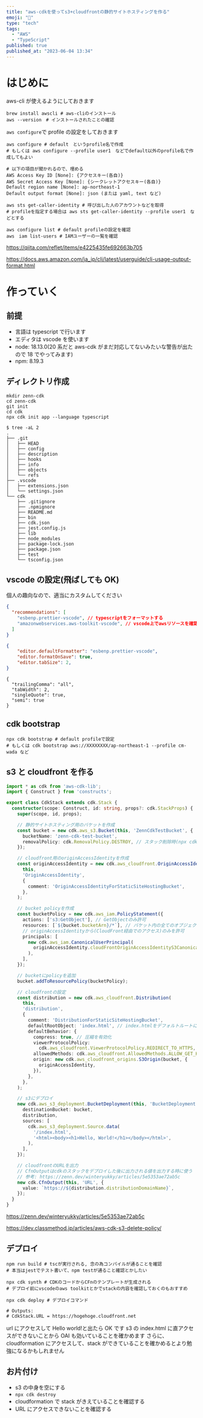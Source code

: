 ```yaml
---
title: "aws-cdkを使ってs3+cloudfrontの静的サイトホスティングを作る"
emoji: "💬"
type: "tech"
tags:
  - "AWS"
  - "TypeScript"
published: true
published_at: "2023-06-04 13:34"
---
```


# はじめに

aws-cli が使えるようにしておきます

```bash:aws-cliのインストール
brew install awscli # aws-cliのインストール
aws --version　# インストールされたことの確認
```

`aws configure`で profile の設定をしておきます

```bash:awsのprofileの設定
aws configure # default　というprofile名で作成
# もしくは aws configure --profile user1　などでdefault以外のprofile名で作成してもよい

# 以下の項目が聞かれるので、埋める
AWS Access Key ID [None]: {アクセスキー(各自)}
AWS Secret Access Key [None]: {シークレットアクセスキー(各自)}
Default region name [None]: ap-northeast-1
Default output format [None]: json (または yaml, text など)
```

```bash:awsコマンドを打ってみる
aws sts get-caller-identity # 呼び出した人のアカウントなどを取得
# profileを指定する場合は aws sts get-caller-identity --profile user1　などとする

aws configure list # default profileの設定を確認
aws　iam list-users # IAMユーザーの一覧を確認
```

https://qiita.com/reflet/items/e4225435fe692663b705

https://docs.aws.amazon.com/ja_jp/cli/latest/userguide/cli-usage-output-format.html

# 作っていく

## 前提

- 言語は typescript で行います
- エディタは vscode を使います
- node: 18.13.0(20 系だと aws-cdk がまだ対応してないみたいな警告が出たので 18 でやってみます)
- npm: 8.19.3

## ディレクトリ作成

```bash:ディレクトリ作成
mkdir zenn-cdk
cd zenn-cdk
git init
cd cdk
npx cdk init app --language typescript
```

```bash: ディレクトリ構成
$ tree -aL 2
.
├── .git
│   ├── HEAD
│   ├── config
│   ├── description
│   ├── hooks
│   ├── info
│   ├── objects
│   └── refs
├── .vscode
│   ├── extensions.json
│   └── settings.json
└── cdk
    ├── .gitignore
    ├── .npmignore
    ├── README.md
    ├── bin
    ├── cdk.json
    ├── jest.config.js
    ├── lib
    ├── node_modules
    ├── package-lock.json
    ├── package.json
    ├── test
    └── tsconfig.json
```

## vscode の設定(飛ばしても OK)

個人の趣向なので、適当にカスタムしてください

```json:.vscode/extensions.json
{
  "recommendations": [
    "esbenp.prettier-vscode", // typescriptをフォーマットする
    "amazonwebservices.aws-toolkit-vscode", // vscode上でawsリソースを確認したりできる
  ]
}
```

```json:.vscode/settings.json
{
    "editor.defaultFormatter": "esbenp.prettier-vscode",
    "editor.formatOnSave": true,
    "editor.tabSize": 2,
}
```

```json:.prettierrc
{
  "trailingComma": "all",
  "tabWidth": 2,
  "singleQuote": true,
  "semi": true
}
```

## cdk bootstrap

```bash:cdk-bootstrap
npx cdk bootstrap # default profileで設定
# もしくは cdk bootstrap aws://XXXXXXXX/ap-northeast-1 --profile cm-wada など
```

## s3 と cloudfront を作る

```ts:lib/cdk-stack.ts
import * as cdk from 'aws-cdk-lib';
import { Construct } from 'constructs';

export class CdkStack extends cdk.Stack {
  constructor(scope: Construct, id: string, props?: cdk.StackProps) {
    super(scope, id, props);

    // 静的サイトホスティング用のバケットを作成
    const bucket = new cdk.aws_s3.Bucket(this, 'ZennCdkTestBucket', {
      bucketName: 'zenn-cdk-test-bucket',
      removalPolicy: cdk.RemovalPolicy.DESTROY, // スタック削除時(npx cdk destroy実行時)にバケットも削除(ただし、s3の中身を空にしておかないとエラーになる)
    });

    // cloudfront用のoriginAccessIdentityを作成
    const originAccessIdentity = new cdk.aws_cloudfront.OriginAccessIdentity(
      this,
      'OriginAccessIdentity',
      {
        comment: 'OriginAccessIdentityForStaticSiteHostingBucket',
      },
    );

    // bucket policyを作成
    const bucketPolicy = new cdk.aws_iam.PolicyStatement({
      actions: ['s3:GetObject'], // GetObjectのみ許可
      resources: [`${bucket.bucketArn}/*`], // バケット内の全てのオブジェクトを対象
      // originAccessIdentityから(CloudFront経由でのアクセス)のみを許可
      principals: [
        new cdk.aws_iam.CanonicalUserPrincipal(
          originAccessIdentity.cloudFrontOriginAccessIdentityS3CanonicalUserId,
        ),
      ],
    });

    // bucketにpolicyを追加
    bucket.addToResourcePolicy(bucketPolicy);

    // cloudfrontの設定
    const distribution = new cdk.aws_cloudfront.Distribution(
      this,
      'distribution',
      {
        comment: 'DistributionForStaticSiteHostingBucket',
        defaultRootObject: 'index.html', // index.htmlをデフォルトルートに設定
        defaultBehavior: {
          compress: true, // 圧縮を有効化
          viewerProtocolPolicy:
            cdk.aws_cloudfront.ViewerProtocolPolicy.REDIRECT_TO_HTTPS, // httpからのアクセスをhttpsにリダイレクト
          allowedMethods: cdk.aws_cloudfront.AllowedMethods.ALLOW_GET_HEAD, // GETとHEADのみ許可
          origin: new cdk.aws_cloudfront_origins.S3Origin(bucket, {
            originAccessIdentity,
          }),
        },
      },
    );

    // s3にデプロイ
    new cdk.aws_s3_deployment.BucketDeployment(this, 'BucketDeployment', {
      destinationBucket: bucket,
      distribution,
      sources: [
        cdk.aws_s3_deployment.Source.data(
          '/index.html',
          '<html><body><h1>Hello, World!</h1></body></html>',
        ),
      ],
    });

    // cloudfrontのURLを出力
    // CfnOutputはcdkのスタックをデプロイした後に出力される値を出力する時に使う
    // 参考: https://zenn.dev/winteryukky/articles/5e5353ae72ab5c
    new cdk.CfnOutput(this, 'URL', {
      value: `https://${distribution.distributionDomainName}`,
    });
  }
}
```

https://zenn.dev/winteryukky/articles/5e5353ae72ab5c

https://dev.classmethod.jp/articles/aws-cdk-s3-delete-policy/

## デプロイ

```bash:デプロイ
npm run build # tscが実行される, 念の為コンパイルが通ることを確認
# 本当はjestでテスト書いて、npm testが通ること確認とかしたい

npx cdk synth # CDKのコードからCFnのテンプレートが生成される
# デプロイ前にvscodeのaws toolkitとかでstackの内容を確認しておくのもおすすめ

npx cdk deploy # デプロイコマンド

# Outputs:
# CdkStack.URL = https://hogehoge.cloudfront.net
```

url にアクセスして Hello world!と出たら OK です
s3 の index.html に直アクセスができないことから OAI も効いていることを確かめます
さらに、cloudformation にアクセスして、stack ができていることを確かめるとより勉強になるかもしれません

## お片付け

- s3 の中身を空にする
- `npx cdk destroy`
- cloudformation で stack がきえていることを確認する
- URL にアクセスできないことを確認する
